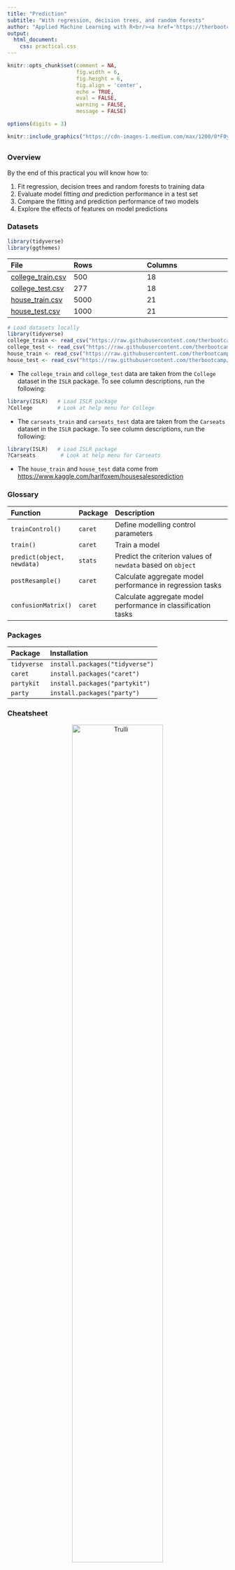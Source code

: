 ```yaml
---
title: "Prediction"
subtitle: "With regression, decision trees, and random forests"
author: "Applied Machine Learning with R<br/><a href='https://therbootcamp.github.io'>www.therbootcamp.com</a><br/><a href='https://twitter.com/therbootcamp'>@therbootcamp</a>"
output:
  html_document:
    css: practical.css
---
```


```r
knitr::opts_chunk$set(comment = NA, 
                      fig.width = 6, 
                      fig.height = 6,
                      fig.align = 'center',
                      echo = TRUE, 
                      eval = FALSE, 
                      warning = FALSE,
                      message = FALSE)

options(digits = 3)
```

```r
knitr::include_graphics("https://cdn-images-1.medium.com/max/1200/0*F0y1bmOEzCFCcPE_")
```

## {.tabset}

### Overview

By the end of this practical you will know how to:

1. Fit regression, decision trees and random forests to training data
2. Evaluate model fitting *and* prediction performance in a test set
3. Compare the fitting and prediction performance of two models
4. Explore the effects of features on model predictions

### Datasets

```r
library(tidyverse)
library(ggthemes)
```

|File  |Rows | Columns |
|:----|:-----|:------|
|[college_train.csv](https://raw.githubusercontent.com/therbootcamp/appliedML_2019Jan/master/1_Data/college_train.csv)| 500 | 18|
|[college_test.csv](https://raw.githubusercontent.com/therbootcamp/appliedML_2019Jan/master/1_Data/college_est.csv)| 277 | 18|
|[house_train.csv](https://raw.githubusercontent.com/therbootcamp/appliedML_2019Jan/master/1_Data/house_train.csv)| 5000 | 21|
|[house_test.csv](https://raw.githubusercontent.com/therbootcamp/appliedML_2019Jan/master/1_Data/_data/house_test.csv)| 1000 | 21|


```r
# Load datasets locally
library(tidyverse)
college_train <- read_csv("https://raw.githubusercontent.com/therbootcamp/appliedML_2019Jan/master/1_Data/college_train.csv")
college_test <- read_csv("https://raw.githubusercontent.com/therbootcamp/appliedML_2019Jan/master/1_Data/college_test.csv")
house_train <- read_csv("https://raw.githubusercontent.com/therbootcamp/appliedML_2019Jan/master/1_Data/house_train.csv")
house_test <- read_csv("https://raw.githubusercontent.com/therbootcamp/appliedML_2019Jan/master/1_Data/house_test.csv")
```

- The `college_train` and `college_test` data are taken from the `College` dataset in the `ISLR` package. To see column descriptions, run the following:

```r
library(ISLR)   # Load ISLR package
?College        # Look at help menu for College
```

- The `carseats_train` and `carseats_test` data are taken from the `Carseats` dataset in the `ISLR` package. To see column descriptions, run the following:

```r
library(ISLR)   # Load ISLR package
?Carseats        # Look at help menu for Carseats
```

- The `house_train` and `house_test` data come from [https://www.kaggle.com/harlfoxem/housesalesprediction](https://www.kaggle.com/harlfoxem/housesalesprediction)

### Glossary

| Function| Package | Description |
|:---|:------|:---------------------------------------------|
| `trainControl()`|`caret`|    Define modelling control parameters| 
| `train()`|`caret`|    Train a model|
| `predict(object, newdata)`|`stats`|    Predict the criterion values of `newdata` based on `object`|
| `postResample()`|`caret`|   Calculate aggregate model performance in regression tasks|
| `confusionMatrix()`|`caret`|   Calculate aggregate model performance in classification tasks| 


### Packages

|Package| Installation|
|:------|:------|
|`tidyverse`|`install.packages("tidyverse")`|
|`caret`|`install.packages("caret")`|
|`partykit`|`install.packages("partykit")`|
|`party`|`install.packages("party")`|

### Cheatsheet

<figure>
<center>
<a href="https://github.com/rstudio/cheatsheets/raw/master/caret.pdf">
  <img src="https://www.rstudio.com/wp-content/uploads/2015/01/caret-cheatsheet.png" alt="Trulli" style="width:70%">
  <figcaption>hhttps://github.com/rstudio/cheatsheets/raw/master/caret.pdf</figcaption></a>
</figure>

### Examples

```r
# Fitting and evaluating a regression model ------------------------------------

# Step 0: Load packages-----------

library(tidyverse)    # Load tidyverse for dplyr and tidyr
library(caret)        # For ML mastery 
library(partykit)     # For decision trees
library(party)        # For decision trees

# Step 1: Load and Clean, and Explore Training data ----------------------

# training data
data_train <- read_csv("1_Data/mpg_train.csv")

# test data
data_test <- read_csv("1_Data/mpg_test.csv")

# Convert all characters to factor
#  Some ML models require factors

data_train <- data_train %>%
  mutate_if(is.character, factor)

data_test <- data_test %>%
  mutate_if(is.character, factor)

# Explore training data

data_train        # Print the dataset
View(data_train)  # Open in a new spreadsheet-like window 
dim(data_train)   # Print dimensions
names(data_train) # Print the names

# Define criterion_train
#   We'll use this later to evaluate model accuracy

criterion_train <- data_train$hwy

# Step 2: Define training control parameters -------------

# In this case, I will set method = "none" to fit to 
#  the entire dataset without any fancy methods

ctrl_none <- trainControl(method = "none") 

# Step 3: Train model: -----------------------------
#   Criterion: hwy
#   Features: year, cyl, displ

# Regression --------------------------

hwy_glm <- train(form = hwy ~ year + cyl + displ,
                 data = data_train,
                 method = "glm",
                 trControl = ctrl_none)

# Look at summary information
hwy_glm$finalModel
summary(hwy_glm)

# Save fitted values
glm_fit <- predict(hwy_glm)

#  Calculate fitting accuracies
postResample(pred = glm_fit, 
             obs = criterion_train)

# Decision Trees ----------------

hwy_dt <- train(form = hwy ~ year + cyl + displ,
                data = data_train,
                method = "rpart",
                trControl = ctrl_none,
                tuneGrid = expand.grid(cp = .01))   # Set complexity parameter

# Look at summary information
hwy_dt$finalModel
plot(as.party(hwy_dt$finalModel))   # Visualise your trees

# Save fitted values
dt_fit <- predict(hwy_dt)

# Calculate fitting accuracies
postResample(pred = dt_fit, obs = criterion_train)

# Random Forests -------------------------

hwy_rf <- train(form = hwy ~ year + cyl + displ,
                data = data_train,
                method = "rf",
                trControl = ctrl_none,
                tuneGrid = expand.grid(mtry = 2))   # Set number of features randomly selected

# Look at summary information
hwy_rf$finalModel

# Save fitted values
rf_fit <- predict(hwy_rf)

# Calculate fitting accuracies
postResample(pred = rf_fit, obs = criterion_train)

# Visualise Accuracy -------------------------

# Tidy competition results
accuracy <- tibble(criterion_train = criterion_train,
                   Regression = glm_fit,
                   DecisionTrees = dt_fit,
                   RandomForest = rf_fit) %>%
               gather(model, prediction, -criterion_train) %>%
  
  # Add error measures
  mutate(se = prediction - criterion_train,
         ae = abs(prediction - criterion_train))

# Calculate summaries
accuracy_agg <- accuracy %>%
                  group_by(model) %>%
                  summarise(mae = mean(ae))   # Calculate MAE (mean absolute error)

# Plot A) Scatterplot of truth versus predictions

ggplot(data = accuracy,
       aes(x = criterion_train, y = prediction, col = model)) +
  geom_point(alpha = .2) +
  geom_abline(slope = 1, intercept = 0) +
  labs(title = "Predicting mpg$hwy",
       subtitle = "Black line indicates perfect performance")

# Plot B) Violin plot of absolute errors

ggplot(data = accuracy, 
       aes(x = model, y = ae, fill = model)) + 
  geom_violin() + 
  geom_jitter(width = .05, alpha = .2) +
  labs(title = "Fitting Absolute Errors",
       subtitle = "Numbers indicate means",
       x = "Model",
       y = "Absolute Error") +
  guides(fill = FALSE) +
  annotate(geom = "label", 
           x = accuracy_agg$model, 
           y = accuracy_agg$mae, 
           label = round(accuracy_agg$mae, 2))

# Step 5: Access prediction ------------------------------

# Define criterion_train
criterion_test <- data_test$hwy

# Save predicted values
glm_pred <- predict(hwy_glm, newdata = data_test)
dt_pred <- predict(hwy_dt, newdata = data_test)
rf_pred <- predict(hwy_rf, newdata = data_test)

#  Calculate fitting accuracies
postResample(pred = glm_pred, obs = criterion_test)
postResample(pred = dt_pred, obs = criterion_test)
postResample(pred = rf_pred, obs = criterion_test)

# Visualise Accuracy -------------------------

# Tidy competition results
accuracy <- tibble(criterion_test = criterion_test,
                   Regression = glm_pred,
                   DecisionTrees = dt_pred,
                   RandomForest = rf_pred) %>%
               gather(model, prediction, -criterion_test) %>%
  
  # Add error measures
  mutate(se = prediction - criterion_test,
         ae = abs(prediction - criterion_test))

# Calculate summaries
accuracy_agg <- accuracy %>%
                  group_by(model) %>%
                  summarise(mae = mean(ae))   # Calculate MAE (mean absolute error)

# Plot A) Scatterplot of truth versus predictions

ggplot(data = accuracy,
       aes(x = criterion_test, y = prediction, col = model)) +
  geom_point(alpha = .2) +
  geom_abline(slope = 1, intercept = 0) +
  labs(title = "Predicting mpg$hwy",
       subtitle = "Black line indicates perfect performance")

# Plot B) Violin plot of absolute errors

ggplot(data = accuracy, 
       aes(x = model, y = ae, fill = model)) + 
  geom_violin() + 
  geom_jitter(width = .05, alpha = .2) +
  labs(title = "Prediction Absolute Errors",
       subtitle = "Numbers indicate means",
       x = "Model",
       y = "Absolute Error") +
  guides(fill = FALSE) +
  annotate(geom = "label", 
           x = accuracy_agg$model, 
           y = accuracy_agg$mae, 
           label = round(accuracy_agg$mae, 2))
```

# College Graduation Rates

In this section, we will again predict college graduation rates `Grad_Rate` from the `college_train` and `college_test` datasets. Here's how the first few rows of `college_train` should look:

```r
knitr::kable(college_train[1:10,])
```

## A - Setup

1. Open your `BaselRBootcamp` R project. It should already have the folders `1_Data` and `2_Code`. Make sure that the data file(s) listed in the `Datasets` section above are in your `1_Data` folder

2. Open a new R script. At the top of the script, using comments, write your name and the date. Save it as a new file called `Fitting_College_practical.R` in the `2_Code` folder.  
3. Using `library()` load the set of packages for this practical listed in the packages section above.

```r
## NAME
## DATE
## Fitting Practical - College Graduation Rates Prediction

library(tidyverse)
library(caret)
library(party)
library(partykit)
```

```r
library(tidyverse)
```

4. Run the code below to load each of the datasets listed in the `Datasets` as new objects

```r
# College data
college_train <- read_csv(file = "1_Data/college_train.csv")
college_test <- read_csv(file = "1_Data/college_train.csv")
```

5. Take a look at the first few rows of each dataframe by printing then to the console.

```r
# Print dataframes to the console

college_train
college_test
```

6. Print the numbers of rows and columns of each dataset using the `dim()` function

```r
# Print numbers of rows and columns

dim(XXX)
dim(XXX)
```

7. Look at the names of the dataframes with the `names()` function.

```r
# Print the names of each dataframe

names(XXX)
names(XXX)
```

8. Open each dataset in a new window using `View()`. Do they look ok?

```r
# Open each dataset in a window.

View(XXX)
View(XXX)
```

9. We need to do a little bit of data cleaning before starting. Specifically, we need to convert all columns to factors: Do this by running the following code:

```r
# Convert all character columns to factor

college_train <- college_train %>%
          mutate_if(is.character, factor)

college_test <- college_test %>%
          mutate_if(is.character, factor)
```

## B - Fitting

Your goal in this task is to fit models predicting `Grad.Rate`, the percentage of attendees who graduate from each college

1. Using `trainControl()`, set your training control method to `"none"`. Save your object as `ctrl_none`.

```r
# Set training method to "none" for simple fitting
#  Note: This is for demonstration purposes, you would almost
#   never do this for a 'real' prediction task!

ctrl_none <- trainControl(method = "XXX")
```


### Regression

2. Using `train()` fit a regression model called `grad_glm` predicting `Grad>Rate` as a function of all features

- For the `form` argument, use `Grad.Rate ~ .`
- For the `data` argument, use  `college_train` in the data argument
- For the `method` argument, use `method = "glm"` for regression
- For the `trControl` argument, use your `ctrl_none` object you created before

```r
grad_glm <- train(form = XX ~ . - XX - XX,
                  data = XX,
                  method = "XXX",
                  trControl = ctrl_none)
```

3. Explore your `grad_glm` object by looking at `grad_glm$finalModel` and using `summary()`, what do you find?

```r
grad_glm$XXX
summary(XXX)
```

4. Using `predict()` save the fitted values of `grad_glm` object as `glm_fit`:

```r
# Save fitted values of regression model
glm_fit <- predict(XXX)
```

5. Print your `glm_fit` object, look at summary statistics with `summary(glm_fit)`, and create a histogram with `hist()` do they make sense?

```r
# Explore regression model fits

XXX
summary(XXX)
hist(XXX)
```

### Decision Trees

4. Using `train()`, fit a decision tree model called `grad_dt`

- For the `form` argument, use `Grad.Rate ~ .`
- For the `data` argument, use  `college_train` in the data argument
- For the `method` argument, use `method = "rpart"` to create decision trees
- For the `trControl` argument, use your `ctrl_none` object you created before
- For the `tuneGrid` argument, use `cp = 0.01` to specify the value of the complexity parameter. This is a pretty low value which means your trees will be, relatively, complex.

```r
grad_dt <- train(form = XX ~ . - XX - XX,
                  data = XXX,
                  method = "XX",
                  trControl = XX,
                  tuneGrid = expand.grid(cp = XX))   # Set complexity parameter
```

5. Explore your `grad_dt` object by looking at `grad_dt$finalModel` and plotting it with `plot(as.party(grad_dt$finalModel))`, what do you find?

6. Using `predict()` save the fitted values of `grad_dt` object as `dt_fit`:

```r
# Save fitted values of decision tree model
dt_fit <- predict(XXX)
```

7. Print your `dt_fit` object, look at summary statistics with `summary(dt_fit)`, and create a histogram with `hist()` do they make sense?

```r
# Explore decision tree fits

XXX
summary(XXX)
hist(XXX)
```

### Random Forests

8. Using `train()`, fit a random forest model called `grad_rf`

- For the `form` argument, use `Grad.Rate ~ . - id - date`
- For the `data` argument, use  `college_train` in the data argument
- For the `method` argument, use `method = "rf"` to fit random forests
- For the `trControl` argument, use your `ctrl_none` object you created before
- For the `mtry` parameter, use `mtry` = 2. This is a relatively low value, so the forest will not be very diverse

```r
grad_rf <- train(form = XX ~ . - XX - XX,   # Predict grad and exclude id and date
                 data = XX,
                 method = "XX",
                 trControl = XX,
                 tuneGrid = expand.grid(mtry = XX))  # Set number of features randomly selected
```

9. Using `predict()` save the fitted values of `grad_rf` object as `rf_fit`:

```r
# Save fitted values of random forest model
rf_fit <- predict(XXX)
```

10. Print your `rf_fit` object, look at summary statistics with `summary(rf_fit)`, and create a histogram with `hist()` do they make sense?

```r
# Explore random forest fits

XXX
summary(XXX)
hist(XXX)
```

### Assess accuracy

11. Save the true training criterion values (`college_train$Grad.Rate`) as a vector called `criterion_train`

```r
# Save training criterion values
criterion_train <- XXX$XXX
```

12. Using `postResample()`, determine the fitting performance of each of your models separately. Make sure to set your `criterion_train` values to the `obs` argument, and your true model fits `XX_fit` to the `pred` argument:

```r
# Calculate fitting accuracies of each model
# pred = XX_mod
# obs = criterion_train

# Regression
postResample(pred = XXX, obs = XXX)

# Decision Trees
postResample(pred = XXX, obs = XXX)

# Random Forests
postResample(pred = XXX, obs = XXX)
```

13. Which one had the best fits? What was the fitting MAE of each model?

(Optional). If you'd like to, try visualizing the fitting results using the plotting code shown in the Examples tab above. Ask for help if you need it!

## C - Prediction

1. Save the criterion values from the test data set `college_test$Grad.Rate` as a new vector called `criterion_test`:

```r
# Save criterion values
criterion_test <- XXX$XXX
```

2. Using `predict()`, save the predicted values of each model for the test data `college_test` as `glm_pred`, `dt_pred` and `rf_pred`. 

```r
# Save model predictions for test data
# newdata = college_test

# Regression
glm_pred <- predict(XXX, newdata = XXX)

# Decision Trees
dt_pred <- predict(XXX, newdata = XXX)

# Random Forests
rf_pred <- predict(XXX, newdata = XXX)
```

3. Using `postResample()`, determine the *prediction* performance of each of your models against the test criterion `criterion_test`. 

```r
# Calculate prediction accuracies of each model
# obs = criterion_test
# pred = XX_mod

# Regression
postResample(pred = XXX, obs = XXX)

# Decision Trees
postResample(pred = XXX, obs = XXX)

# Random Forests
postResample(pred = XXX, obs = XXX)
```

4. How does each model's *prediction / test* performance (on the `XXX_test` data) compare to its *fitting / training* performance (on the `XXX_train` data)? Is it worse? Better? The same? What does the change tell you about the models?

5. Which of the three models has the best prediction performance?

6. If you had to use one of these three models in the real-world, which one would it be? Why?

7. If someone came to you and asked "If I use your model in the future to predict the graduation rate of a new college, how accurate do you think it would be?", what would you say?

# House Prices in King County, Washington

In this section, we will predict the prices of houses in King County Washington (home of Seattle, [which you can thank for this](https://qz.com/208457/a-cartographic-guide-to-starbucks-global-domination/)) using the `house_train` and `house_test` datasets. Here's how they should look:

```r
knitr::kable(house_train[1:10,])
```

## A - Setup

1. Make sure you are still working in your `BaselRBootcamp` R project, with the folders `1_Data` and `2_Code`. Make sure that the data file(s) listed in the `Datasets` section above are in your `1_Data` folder

2. Open a new R script. At the top of the script, using comments, write your name and the date. Save it as a new file called `Fitting_HousePrices_practical.R` in the `2_Code` folder.  
3. Using `library()` load the set of packages for this practical listed in the packages section above.

```r
## NAME
## DATE
## Fitting Practical - House Prices Prediction

library(tidyverse)
library(caret)
library(party)
library(partykit)
```

```r
library(tidyverse)
```

4. Run the code below to load each of the datasets listed in the `Datasets` as new objects

```r
# house data
house_train <- read_csv(file = "1_Data/house_train.csv")
house_test <- read_csv(file = "1_Data/house_train.csv")
```

5. Take a look at the first few rows of each dataframe by printing then to the console.

```r
# Print dataframes to the console

house_train
house_test
```

6. Print the numbers of rows and columns of each dataset using the `dim()` function

```r
# Print numbers of rows and columns

dim(XXX)
dim(XXX)
```

7. Look at the names of the dataframes with the `names()` function.

```r
# Print the names of each dataframe

names(XXX)
names(XXX)
```

8. Open each dataset in a new window using `View()`. Do they look ok?

```r
# Open each dataset in a window.

View(XXX)
View(XXX)
```

9. We need to do a little bit of data cleaning before starting. Specifically, we need to convert all columns to factors: Do this by running the following code:

```r
# Convert all character columns to factor

house_train <- house_train %>%
          mutate_if(is.character, factor)

house_test <- house_test %>%
          mutate_if(is.character, factor)
```

## B - Fitting

Your goal in the following models is to predict `price`, the selling price of homes in King County WA.

1. Using `trainControl()`, set your training control method to `"none"`. Save your object as `ctrl_none`.

```r
# Set training method to "none" for simple fitting
#  Note: This is for demonstration purposes, you would almost
#   never do this for a 'real' prediction task!

ctrl_none <- trainControl(method = "XXX")
```

### Regression

2. Using `train()` fit a regression model called `price_glm` predicting `price` as a function of all features *except* for id and date (As,k yourself, why do you think we are excluding these?).

- For the `form` argument, use `price ~ . - id - date`
- For the `data` argument, use  `house_train` in the data argument
- For the `method` argument, use `method = "glm"` for regression
- For the `trControl` argument, use your `ctrl_none` object you created before

```r
price_glm <- train(form = XX ~ . - XX - XX,
                  data = XX,
                  method = "XXX",
                  trControl = ctrl_none)
```

3. Explore your `price_glm` object by looking at `price_glm$finalModel` and using `summary()`, what do you find?

```r
price_glm$XXX
summary(XXX)
```

4. Using `predict()` save the fitted values of `price_glm` object as `glm_fit`:

```r
# Save fitted values of regression model
glm_fit <- predict(XXX)
```

5. Print your `glm_fit` object, look at summary statistics with `summary(glm_fit)`, and create a histogram with `hist()` do they make sense?

```r
# Explore regression model fits

XXX
summary(XXX)
hist(XXX)
```

### Decision Trees

4. Using `train()`, fit a decision tree model called `price_dt` predicting `price` (using the same features as above).

- For the `form` argument, use `price ~ . - id - date`
- For the `data` argument, use  `house_train` in the data argument
- For the `method` argument, use `method = "rpart"` to create decision trees
- For the `trControl` argument, use your `ctrl_none` object you created before
- For the `tuneGrid` argument, use `cp = 0.01` to specify the value of the complexity parameter. This is a pretty low value which means your trees will be, relatively, complex.

```r
price_dt <- train(form = XX ~ . - XX - XX,
                  data = XXX,
                  method = "XX",
                  trControl = XX,
                  tuneGrid = expand.grid(cp = XX))   # Set complexity parameter
```

5. Explore your `price_dt` object by looking at `price_dt$finalModel` and plotting it with `plot(as.party(price_dt$finalModel))`, what do you find?

6. Using `predict()` save the fitted values of `price_dt` object as `dt_fit`:

```r
# Save fitted values of decision tree model
dt_fit <- predict(XXX)
```

7. Print your `dt_fit` object, look at summary statistics with `summary(dt_fit)`, and create a histogram with `hist()` do they make sense?

```r
# Explore decision tree fits

XXX
summary(XXX)
hist(XXX)
```

### Random Forests

8. Using `train()`, fit a random forest model called `price_rf` predicting `price` (using the same features as above).

- For the `form` argument, use `price ~ . - id - date`
- For the `data` argument, use  `house_train` in the data argument
- For the `method` argument, use `method = "rf"` to fit random forests
- For the `trControl` argument, use your `ctrl_none` object you created before
- For the `mtry` parameter, use `mtry` = 2. This is a relatively low value, so the forest will not be very diverse

```r
price_rf <- train(form = XX ~ . - XX - XX,   # Predict price and exclude id and date
                 data = XX,
                 method = "XX",
                 trControl = XX,
                 tuneGrid = expand.grid(mtry = XX))  # Set number of features randomly selected
```

9. Using `predict()` save the fitted values of `price_rf` object as `rf_fit`:

```r
# Save fitted values of random forest model
rf_fit <- predict(XXX)
```

10. Print your `rf_fit` object, look at summary statistics with `summary(rf_fit)`, and create a histogram with `hist()` do they make sense?

```r
# Explore random forest fits

XXX
summary(XXX)
hist(XXX)
```

### Assess accuracy

11. Save the true training criterion values (`college_train$price`) as a vector called `criterion_train`

```r
# Save training criterion values
criterion_train <- XXX$XXX
```

12. Using `postResample()`, determine the fitting performance of each of your models separately. Make sure to set your `criterion_train` values to the `obs` argument, and your true model fits `XX_fit` to the `pred` argument:

```r
# Calculate fitting accuracies of each model
# pred = XX_mod
# obs = criterion_train

# Regression
postResample(pred = XXX, obs = XXX)

# Decision Trees
postResample(pred = XXX, obs = XXX)

# Random Forests
postResample(pred = XXX, obs = XXX)
```

13. Which one had the best fits? What was the fitting MAE of each model?

(Optional). If you'd like to, try visualizing the fitting results using the plotting code shown in the Examples tab above. Ask for help if you need it!

## C - Prediction

1. Save the criterion values from the test data set `college_test$price` as a new vector called `criterion_test`:

```r
# Save criterion values
criterion_test <- XXX$XXX
```

2. Using `predict()`, save the predicted values of each model for the test data `college_test` as `glm_pred`, `dt_pred` and `rf_pred`. 

```r
# Save model predictions for test data
# newdata = college_test

# Regression
glm_pred <- predict(XXX, newdata = XXX)

# Decision Trees
dt_pred <- predict(XXX, newdata = XXX)

# Random Forests
rf_pred <- predict(XXX, newdata = XXX)
```

3. Using `postResample()`, determine the *prediction* performance of each of your models against the test criterion `criterion_test`. 

```r
# Calculate prediction accuracies of each model
# obs = criterion_test
# pred = XX_mod

# Regression
postResample(pred = XXX, obs = XXX)

# Decision Trees
postResample(pred = XXX, obs = XXX)

# Random Forests
postResample(pred = XXX, obs = XXX)
```

4. How does each model's *prediction / test* performance (on the `XXX_test` data) compare to its *fitting / training* performance (on the `XXX_train` data)? Is it worse? Better? The same? What does the change tell you about the models?

5. Which of the three models has the best prediction performance?

6. If you had to use one of these three models in the real-world, which one would it be? Why?

7. If someone came to you and asked "If I use your model in the future to predict the priceuation rate of a new college, how accurate do you think it would be?", what would you say?

# Exploring model tuning parameters

1. In all of your decision tree models so far, you have been setting the complexity parameter to 0.01. Try setting it to a largre value of 0.2 and see how your decision trees change (by plotting them). Do they get more or less complicated? How does increasing this value affect fitting and prediction performance? If you are interested in learning more about this parameter, look at the help menu with `?rpart.control`.

2. In each of your random forest models, you have been setting the `mtry` argument to 2. Try setting it to a larger value such as 5 and re-running your models. How does increasing this value affect fitting and prediction performance? If you are interested in learning more about this parameter, look at the help menu with `?randomForest`.

3. By default, the `train()` function uses 500 trees in `method = "rf"`. How do the number of trees affect performance? To answer this, try setting the number of trees to 1,000 (see example below) and re-evaluating your model's training and test performance. What do you find? What if you set the number of trees to just 10?

```r
# Create random forest model with 1000 trees

mod <- train(form = hwy ~ year + cyl + displ,
             data = data_train,
             method = "rf",
             trControl = train_control,
             ntree = 1000,   # use 1000 trees! (Instead of the default value of 500)
             tuneGrid = expand.grid(mtry = 2))

```

# Challenges

1. So far you've probably been using most, if not all, available features in predicting house sales. But imagine someone came to you and said "I need to know how much a set of new houses will sell for, but I only have access to three features `bedrooms`, `bathrooms`, and `sqft_living`. Which of your models should I use and how accurate will they be? How would you answer that question? Use your modelling techniques to find out!

2. Repeat your modelling process, but now do a classification task. Specifically, predict whether or not a house sells for at least \$1,000,000. To do this, you'll first need to create a new column called `million` in both your `house_train` and `house_test` datasets (the code below should help you). Then, use your best modelling techniques to make this prediction. How accurate are your models in predicting whether or not a house will sell for over $1,000,000? Don't forget to use the `confusionMatrix()` function instead of `postResample()` to evaluate your model's accuracy!

```r
# Add million column to house_train and house_test
#  A factor indicating whether or not a house sells for
#   over 1,000,0000

house_train <- house_train %>%
  mutate(million = factor(price > 1000000))

house_test <- house_test %>%
  mutate(million = factor(price > 1000000))
```
